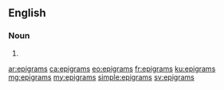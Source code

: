 ==English==

===Noun===
{{head|en|plural}}

# {{plural of|epigram|lang=en|nocat=1}}

[[ar:epigrams]]
[[ca:epigrams]]
[[eo:epigrams]]
[[fr:epigrams]]
[[ku:epigrams]]
[[mg:epigrams]]
[[my:epigrams]]
[[simple:epigrams]]
[[sv:epigrams]]